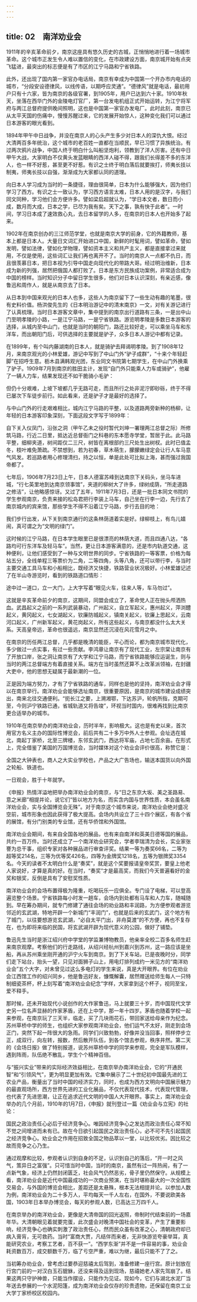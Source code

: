 ```yaml
---
---
---
```

title: 02　南洋劝业会
---




1911年的辛亥革命前夕，南京这座具有悠久历史的古城，正悄悄地进行着一场城市革命。这个城市正发生令人难以置信的变化，在市政建设方面，南京城开始有点突飞猛进，最突出的标志便是有了市区的江宁马路和宁省铁路。

此外，还出现了国内第一家官办电话局，南京有幸成为中国第一个开办市内电话的城市，“分段安设德律风，以线传语，以期呼应灵通”。“德律风”就是电话，最初用户只有十六家，皆为南京的各级官署，到1905年，用户已达到六十家。1910年秋天，坐落在西华门外的金陵电灯官厂，第一台发电机组正式开始运转，为江宁将军府与两江总督府提供晚间照明，这也是中国第一家官办发电厂。此时此刻，南京已从太平天国的伤痛中，慢慢苏醒过来，它的发展开始惊人，这种变化我们可以通过日本游客的眼光看到。

1894年甲午中日战争，并没在南京人的心头产生多少对日本人的深仇大恨。经过大清两百多年统治，这个城市的老百姓一直都在当顺民，早已习惯了异族统治。有过两次鸦片战争，中国人终于明白什么叫船坚炮利，领教到了洋人厉害。还有中日甲午大战，大家明白不仅黄头发蓝眼睛的西洋人碰不得，跟我们长得差不多的东洋人，也一样不好惹，甚至更不好惹。有识之士终于明白落后就要挨打，师夷长技以制夷，师夷长技以自强，渐渐成为大家都认同的道理。

向日本人学习成为当时的一条捷径，理由很简单，日本为什么能够强大，因为他们学习了西方。有识之士一致认为，学习西方语言太难，日本人用的是汉字，与我们同文同种，学习他们会方便许多。譬如梁启超就认为，“学日本文者，数日而小成，数月而大成，日本之学，已尽为我有矣。天下之事，孰有快于此者”。一时间，学习日本成了速效救心丸，去日本留学的人多，在南京的日本人也开始多了起来。

1902年在南京创办的三江师范学堂，也就是南京大学的前身，它的外籍教师，基本上都是日本人。大量日文词汇开始进口中国，新鲜的时髦用词，譬如革命，譬如发明，譬如法律，譬如化学物理，譬如资本主义和共产主义，都是直接拿过来就用，不仅是使用，这些词汇让我们再也离开不了。当时的南京人一点都不仇日，而且很羡慕日本，把日本视为引导中国走向现代化的带路大哥。经过明治维新，日本成为新的列强，居然把俄国人都打败了。日本是东方民族成功案例，非常适合成为中国的榜样。当时知识分子中留日学生很多，他们对日本认识深刻，有亲近感，像鲁迅和周作人，就是从南京去了日本。

从日本到中国来观光的日本人也多，这些人为南京留下了一些生动有趣的笔墨，很有史料价值。杨洪俊先生的《日本明治游记中的清末南京》一文，对有关游记进行了认真梳理。当时日本游客文章中，集中提到的南京出行道路有三条，一是出中山门至明孝陵的小路，一是江宁马路，一是宁省铁路。游览明孝陵是多数日本游客的选择，从城内至中山门，也就是当时的朝阳门，路还比较好走，可以乘坐马车和东洋车，而出朝阳门后，可供选择的主要就是驴子，众多日本人游记中都有记录。

在1899年，有个叫内藤湖南的日本人，就是骑驴去拜谒明孝陵。到了1908年12月，来南京观光的小林爱雄，游记中写到了中山门外“驴子成群”，“十来个年轻赶脚”在招呼生意。枥木县满韩观光团，东业同文书院第七期学生，在中山门外换乘了驴子。1909年7月到南京的胜田主计，发现“自门外只能乘人力车或骑驴”，他雇了一辆人力车，结果发现还不如干脆骑小毛驴：

但仍十分艰难，上坡下坡都几乎无路可走，而且所行之处非泥泞即砂砾，终于不得已屡次下车徒步前行。如此看来，还是驴子才是最好的选择了。

与中山门外的行走艰难相比，城内江宁马路的平整，以及道路两旁新种的杨柳，让年轻的日本游客印象深刻，下面这段文字写于1899年：

自下关入仪凤门，沿张之洞（甲午乙未之役时暂代刘坤一署理两江总督之际）所修筑马路，行近二日里，抵达近总督衙门之科巷的东本愿寺学堂，暂居于此。此马路平整，细柳夹道，树间距仅二三尺，树皆在离根部约三尺处生出树杈。此时已值孟冬，枝叶难免萧疏。不禁想到，若为初春，草木萌生，朦朦嫩绿定会让行人车马意气风发。若巡路者用心修理清扫，持之以恒，单是此处可比拟上海，甚而强过我国帝都了。

七年后，1906年7月23日上午，日本人德富苏峰到达南京下关码头，坐马车进城，“行七英里地到达南京领事馆”，夹道的柳树大了许多，绿树成荫，“所走道路之修洁”，让他略感惊讶。又过了五年，1911年7月3日，还是一批日本同文书院的学生参观南京，负责来接的松岛君把行李装上马车，自己坐在行李一边，先行去了南京城内的宾来馆，那些学生不得不沿着江宁马路，步行去目的地：

我们步行出发，从下关到南京通行的这条林荫道着实是好。绿柳枝上，有鸟儿嬉闹，真可谓之为“文明的绿门”。

这时候的江宁马路，在日本学生眼里已是很漂亮的林荫大道，而且四通八达，“各路均可行东洋车及轻马车”。当然，更让日本游客满意的，还是市内轨道交通，这种便利，让他们感受到了一种与文明世界的同步。宁省铁路的一等客票，价格为每站五分，全线单程三等票价为二角，二等四角，头等八角，还可以带行李，与当时主要交通工具马车和小船相比，既经济又快捷，铁路营业状况极好。小林爱雄记述了在半山寺游览时，看到的铁路道口情形：

途中过一道口，立一大门，上大字写着“眼见火车，往来人等，车马勿过”。

这就是辛亥革命前夕的南京，这期间，同盟会成立了，革命党人正在抛头颅洒热血。武昌起义之前的一系列武装暴动，广州起义，自立军起义，惠州起义，萍浏醴起义，黄冈起义，七女湖起义，钦廉防城起义，镇南关起义，钦廉上思起义，云南河口起义，广州新军起义，黄花岗起义，所有这些起义，与南京都没什么太大关系。天高皇帝远，革命也很遥远，南京显然还沉浸在风花雪月之中。

在南京的历任两江总督，几乎都是晚清的能臣，平心而论，都为南京城市现代化，多少做过一点实事，有过一些贡献。李鸿章让南京有了现代工业，左宗棠让南京有了开放口岸，张之洞让南京有了大学和江宁马路，而宁省铁路能够应运诞生，则与当时的两江总督端方有着直接关系。端方在当时虽然还算不上改革派领袖，在封疆大吏中，他的思想无疑属于最新潮的一位。

正是因为端方努力，才有了宁省铁路的通车，同样也是他的坚持，南洋劝业会才得以在南京举行。南洋劝业会能够选址南京，很重要原因，是南京的城市建设成绩突出，南来北往交通便利。“扼长江之要，上溯湘鄂，下达苏沪，轮帆所指，克期可至，今则沪宁铁路已通，省城轨道又将告竣”，环视当时国内，很难再找到比南京更合适举办的城市。

1910年在南京举办的南洋劝业会，历时半年，影响极大。这也是有史以来，首次用官方名义主办的国际性博览会，前后共有二十多万中外人士参观。会址选在城北，南起丁家桥，北至三牌楼，东邻玄武门，西达将军庙，占地七百余亩。在形式上，完全借鉴了美国的万国博览会，当时媒体对这个劝业会评价很高，称赞它是：

全国之大钟表也，商人之大实业学校也，产品之大广告场也，输送本国货以向外国之轮船、铁道也。

一日观会，胜于十年就学。

《申报》热情洋溢地把举办南洋劝业会的南京，与“日之东京大坂、美之圣路易、意之米廊”相提并论，说它们“皆以地方为名，而实含内国与世界性质，本会虽名南洋劝业会，实与全国博览会无殊”。对于南京这个城市来说，南洋劝业会绝对盛况空前，城市形象也因此获得了极大提高。会场内共设立了三十四个展区，有各个省的展馆，有分门别类的专业馆，还有华侨馆和外国馆。

南洋劝业会期间，有来自全国各地的展品，也有来自南洋和英美日德等国的展品，共约一百万件。当时还成立了一个南洋劝业研究会，学者李瑞清为会长，实业家张謇为总干事，组织专家对各种展品进行审查评奖。结果一等为奏奖66名，二等为超等奖214名，三等为优等奖426名，四等为金牌奖1218名，五等为银牌奖3354名。今天的读者不太明白什么是“奏奖”，就是这个奖要报请皇帝奖赏，要皇上他老人家说好，才算是真的好。在当时，“奏奖”才是最高奖，而我们今天普遍看好的金奖和银奖，反倒是具有了安慰奖性质。

南洋劝业会的会场布置得极为隆重，吃喝玩乐一应俱全。专门设了电梯，可以登高遍览整个场景。宁省铁路每小时发一趟车，会场内到处都有马车和人力车，随喊随到。早在筹办期间，就专门修建了通往会场的劝业路和丰润路，为方便参观者游览邻近的玄武湖，特地开辟一个新城门“丰润门”，也就是后来的玄武门，这个地方有了城门，以往要想游览玄武湖，“必自太平门出，非舟莫渡”的不方便，再也不复存在，也为即将来临的民国，将玄武湖开辟为现代意义的公园，做好了铺垫。

鲁迅先生当时是浙江绍兴府中学堂的学监兼博物教员，他亲率全校二百多名师生赶来南京观摩。考察他们的行走路线，从绍兴经杭州到嘉兴到苏州，这一路应该是坐船，再从苏州乘坐刚开通的沪宁火车到南京。到了下关车站，已是夜晚时分，同学们走下站台，抬头一望，只见对面狮子山上，用电灯排列成约一米见方的“南洋劝业会”五个大字，对未曾见过这么多电灯的学生来说，真是大开眼界。有位在劝业会江西馆工作的绍兴同乡，他是鲁迅好友，慷慨解囊，居然赠送给师生每人一只特制细瓷茶杯，杯上刻写着“南洋劝业会纪念”字样，大家拿到这个杯子，视同至宝，爱不释手。

那时候，还未开始现代小说创作的大作家鲁迅，马上就要三十岁，而中国现代文学史另一位名声显赫的作家茅盾，还在上中学，那一年十四岁。茅盾也随着学校一起来参观，在南京玩了三天半，临走，买了几块雨花石，带回家送给母亲作为纪念。苏州草桥中学的师生，也组织大家参观南洋劝业会，他们运气不太好，刚走到会场正门，突然下起一阵很大的急雨。同学们兴致勃勃，好像并没当回事，照样停步立正，成双行，向左转，报数，然后散开队伍，到各个馆去参观，秩序井然。第二天的《会场日报》做了特别报道，说苏州草桥中学的同学来参观，完全是军队模样，遇到阵雨，队伍绝不散乱，学生个个精神百倍。

与“振兴实业”带来的实际经济效益相比，在南京举办南洋劝业会，它的“开通民智”和“引领风气”，更为明显更加有效。它集中展示了二十世纪初中国最先进的工农业产品，衡量出了当时中国的经济实力，同时，也成为西方文明向中国展示魅力的最直观场所，西方世界先进的工业化展品，不仅代表现代技术，代表现代管理，也代表了先进思潮，让正在追求近代文明的中国人大开眼界。事实上，南洋劝业会举办的几个月前，1910年的1月7日，《申报》就刊登过一篇《劝业会与立宪》的社论：

国民之政治责任心必后于经济竞争心。唯因经济竞争心之发达而政治责任心常不知不觉之间增进而未有已。故在今日欲引起国民之政治责任心，必不可不先引起国民之经济竞争心。劝业会之作用在招致全国之物品萃以一堂，以比较优劣。因比较之故而竞争之心乃生。

通过观摩和比较，参观者认识到自身的不足，认识到自己的落后，“开一时之风气，策异日之富强”。只可惜当时中国，当时的南京，虽然有过一阵热闹，有了一点新气象，经济上仍然封闭匮乏，社会风气仍然恶劣，骨子里仍然保守。从规模上看，南洋劝业会是近代中国最成功的一次商业预演，在当时堪称最大的一次全国性交易会，与外国的博览会相比，差距还是太悬殊，根本无法相提并论。以参加人数为例，南洋劝业会为二十多万人，平均每天一千人左右，在国外，不要说欧美各国，1903年日本举办博览会，每天的参观人数，已高达三万四千人。

在南京举办的南洋劝业会，更像是大清帝国的回光返照，帝制时代结束前的一场嘉年华。大清朝眼见着就要完蛋，此次盛会对晚清中国社会的变革，产生了重要影响，经济竞争心也确实刺激了政治责任心，然而民众虽有改革之心，清朝政府却已病入膏肓，无可救药。当时“富商大贾，凡结伴而来者，无非快游览夸豪举耳，真能研究农业，考察工艺者，百不获一”。“西学东渐”并不是一件容易的事，劝业会耗资数百万，成交额数千万，临了亏空严重，难以为继，最后只能不了了之。

当初筹办劝业会，曾考虑过要恭迎慈禧太后驾到，准备修建一座行宫。原计划放在行宫门前的一对汉白玉石貔貅，还没来得及运到现场，慈禧她老人家先驾崩了。结果这两只守护神兽，只能当作摆设，只能作为见证。现如今，它们与湖北水泥厂当年送去参展的一个水泥阳篷，成为南洋劝业会仅存的珍贵遗物，还保留在南京工业大学丁家桥校区校园内。